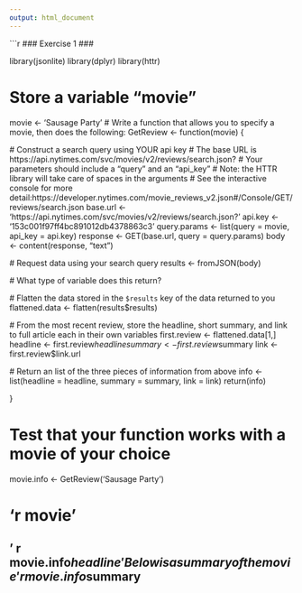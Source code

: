 ```yaml
---
output: html_document
---
```



```r
### Exercise 1 ###

library(jsonlite)
library(dplyr)
library(httr)

# Store a variable "movie"
movie <- 'Sausage Party'
# Write a function that allows you to specify a movie, then does the following:
GetReview <- function(movie) {
  
  # Construct a search query using YOUR api key
  # The base URL is https://api.nytimes.com/svc/movies/v2/reviews/search.json?
  # Your parameters should include a "query" and an "api_key"
  # Note: the HTTR library will take care of spaces in the arguments
  # See the interactive console for more detail:https://developer.nytimes.com/movie_reviews_v2.json#/Console/GET/reviews/search.json
  base.url <- 'https://api.nytimes.com/svc/movies/v2/reviews/search.json?'
  api.key <- '153c001f97ff4bc891012db4378863c3'
  query.params <- list(query = movie, api_key = api.key)
  response <- GET(base.url, query = query.params)
  body <- content(response, "text")
  
  # Request data using your search query
  results <- fromJSON(body)
  
  # What type of variable does this return?

  # Flatten the data stored in the `$results` key of the data returned to you
  flattened.data <- flatten(results$results)

  # From the most recent review, store the headline, short summary, and link to full article each in their own variables
  first.review <- flattened.data[1,]
  headline <- first.review$headline
  summary <- first.review$summary
  link <- first.review$link.url

  # Return an list of the three pieces of information from above
  info <- list(headline = headline, summary = summary, link = link)
  return(info)
  
}

# Test that your function works with a movie of your choice
movie.info <- GetReview('Sausage Party')

# 'r movie'
## ' r movie.info$headline'
Below is a summary of the movie
'r movie.info$summary

